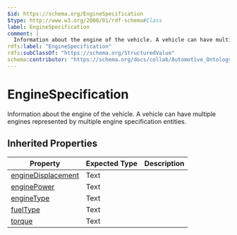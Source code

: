 ```yaml
---
$id: https://schema.org/EngineSpecification
$type: http://www.w3.org/2000/01/rdf-schema#Class
label: EngineSpecification
comment: |
  Information about the engine of the vehicle. A vehicle can have multiple engines represented by multiple engine specification entities.
rdfs:label: "EngineSpecification"
rdfs:subClassOf: "https://schema.org/StructuredValue"
schema:contributor: "https://schema.org/docs/collab/Automotive_Ontology_Working_Group"
---
```


# EngineSpecification

Information about the engine of the vehicle. A vehicle can have multiple engines represented by multiple engine specification entities.

## Inherited Properties

| Property | Expected Type | Description |
| --- | --- | --- |
| [engineDisplacement](https://schema.org/engineDisplacement) | Text |  |
| [enginePower](https://schema.org/enginePower) | Text |  |
| [engineType](https://schema.org/engineType) | Text |  |
| [fuelType](https://schema.org/fuelType) | Text |  |
| [torque](https://schema.org/torque) | Text |  |
